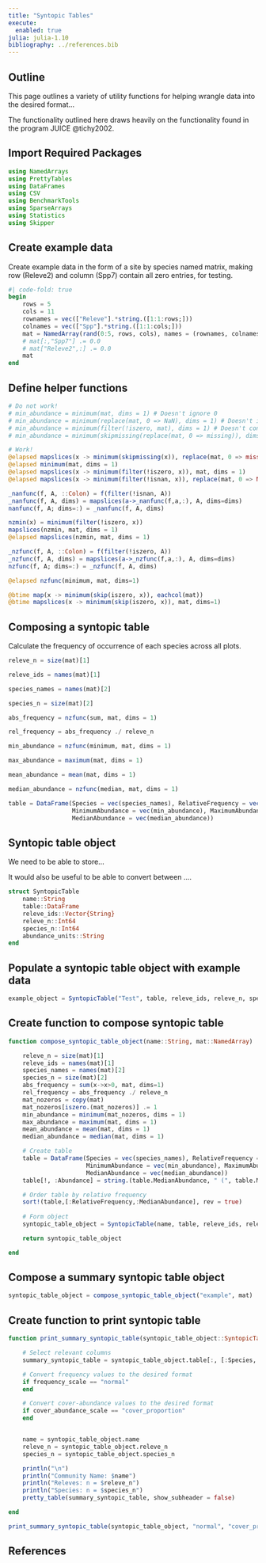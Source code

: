```yaml
---
title: "Syntopic Tables"
execute: 
  enabled: true
julia: julia-1.10
bibliography: ../references.bib
---
```


## Outline

This page outlines a variety of utility functions for helping wrangle data into the desired format...

The functionality outlined here draws heavily on the functionality found in the program JUICE @tichy2002.

## Import Required Packages

```julia
using NamedArrays
using PrettyTables
using DataFrames
using CSV
using BenchmarkTools
using SparseArrays
using Statistics
using Skipper
```

## Create example data

Create example data in the form of a site by species named matrix, making row (Releve2) and column (Spp7) contain all zero entries, for testing.

```julia
#| code-fold: true
begin
    rows = 5
    cols = 11
	rownames = vec(["Releve"].*string.([1:1:rows;]))
    colnames = vec(["Spp"].*string.([1:1:cols;]))
	mat = NamedArray(rand(0:5, rows, cols), names = (rownames, colnames), dimnames = ("Releve", "Species"))
	# mat[:,"Spp7"] .= 0.0
	# mat["Releve2",:] .= 0.0
	mat
end
```

## Define helper functions

```julia

# Do not work!
# min_abundance = minimum(mat, dims = 1) # Doesn't ignore 0
# min_abundance = minimum(replace(mat, 0 => NaN), dims = 1) # Doesn't ignore NaN
# min_abundance = minimum(filter(!iszero, mat), dims = 1) # Doesn't consider dimensions
# min_abundance = minimum(skipmissing(replace(mat, 0 => missing)), dims = 1) # Doesn't accept dims when using skipmissing

# Work!
@elapsed mapslices(x -> minimum(skipmissing(x)), replace(mat, 0 => missing), dims = 1)
@elapsed minimum(mat, dims = 1)
@elapsed mapslices(x -> minimum(filter(!iszero, x)), mat, dims = 1)
@elapsed mapslices(x -> minimum(filter(!isnan, x)), replace(mat, 0 => NaN), dims = 1)

_nanfunc(f, A, ::Colon) = f(filter(!isnan, A))
_nanfunc(f, A, dims) = mapslices(a->_nanfunc(f,a,:), A, dims=dims)
nanfunc(f, A; dims=:) = _nanfunc(f, A, dims)

nzmin(x) = minimum(filter(!iszero, x))
mapslices(nzmin, mat, dims = 1)
@elapsed mapslices(nzmin, mat, dims = 1)

_nzfunc(f, A, ::Colon) = f(filter(!iszero, A))
_nzfunc(f, A, dims) = mapslices(a->_nzfunc(f,a,:), A, dims=dims)
nzfunc(f, A; dims=:) = _nzfunc(f, A, dims)

@elapsed nzfunc(minimum, mat, dims=1)

@btime map(x -> minimum(skip(iszero, x)), eachcol(mat))
@btime mapslices(x -> minimum(skip(iszero, x)), mat, dims=1)

```

## Composing a syntopic table

Calculate the frequency of occurrence of each species across all plots.

```julia
releve_n = size(mat)[1]
```

```julia
releve_ids = names(mat)[1]
```

```julia
species_names = names(mat)[2]
```

```julia
species_n = size(mat)[2]
```

```julia
abs_frequency = nzfunc(sum, mat, dims = 1)
```

```julia
rel_frequency = abs_frequency ./ releve_n
```

```julia
min_abundance = nzfunc(minimum, mat, dims = 1)
```

```julia
max_abundance = maximum(mat, dims = 1)
```

```julia
mean_abundance = mean(mat, dims = 1)
```

```julia
median_abundance = nzfunc(median, mat, dims = 1)
```

```julia
table = DataFrame(Species = vec(species_names), RelativeFrequency = vec(rel_frequency), AbsoluteFrequency = vec(abs_frequency),
                  MinimumAbundance = vec(min_abundance), MaximumAbundance = vec(max_abundance), MeanAbundance = vec(mean_abundance),
                  MedianAbundance = vec(median_abundance))
```

## Syntopic table object

We need to be able to store...

It would also be useful to be able to convert between ....

```julia
struct SyntopicTable
    name::String
    table::DataFrame
    releve_ids::Vector{String}
    releve_n::Int64
    species_n::Int64
    abundance_units::String
end
```

## Populate a syntopic table object with example data

```julia
example_object = SyntopicTable("Test", table, releve_ids, releve_n, species_n, "cover_proportion")
```

## Create function to compose syntopic table

```julia
function compose_syntopic_table_object(name::String, mat::NamedArray)

    releve_n = size(mat)[1]
    releve_ids = names(mat)[1]
    species_names = names(mat)[2]
    species_n = size(mat)[2]
    abs_frequency = sum(x->x>0, mat, dims=1)
    rel_frequency = abs_frequency ./ releve_n
    mat_nozeros = copy(mat)
    mat_nozeros[iszero.(mat_nozeros)] .= 1
    min_abundance = minimum(mat_nozeros, dims = 1)
    max_abundance = maximum(mat, dims = 1)
    mean_abundance = mean(mat, dims = 1)
    median_abundance = median(mat, dims = 1)

    # Create table
    table = DataFrame(Species = vec(species_names), RelativeFrequency = vec(rel_frequency), AbsoluteFrequency = vec(abs_frequency),
                      MinimumAbundance = vec(min_abundance), MaximumAbundance = vec(max_abundance), MeanAbundance = vec(mean_abundance),
                      MedianAbundance = vec(median_abundance))
    table[!, :Abundance] = string.(table.MedianAbundance, " (", table.MinimumAbundance, " - ", table.MaximumAbundance, ")")

    # Order table by relative frequency
    sort!(table,[:RelativeFrequency,:MedianAbundance], rev = true)
    
    # Form object
    syntopic_table_object = SyntopicTable(name, table, releve_ids, releve_n, species_n, "cover_proportion")

    return syntopic_table_object

end
```

## Compose a summary syntopic table object

```julia
syntopic_table_object = compose_syntopic_table_object("example", mat)
```

## Create function to print syntopic table

```julia
function print_summary_syntopic_table(syntopic_table_object::SyntopicTable, frequency_scale::String, cover_abundance_scale::String)

    # Select relevant columns
    summary_syntopic_table = syntopic_table_object.table[:, [:Species, :RelativeFrequency, :Abundance]]

    # Convert frequency values to the desired format
    if frequency_scale == "normal"
    end

    # Convert cover-abundance values to the desired format
    if cover_abundance_scale == "cover_proportion"
    end


    name = syntopic_table_object.name
    releve_n = syntopic_table_object.releve_n
    species_n = syntopic_table_object.species_n

    println("\n")
    println("Community Name: $name")
    println("Releves: n = $releve_n")
    println("Species: n = $species_n")
    pretty_table(summary_syntopic_table, show_subheader = false)

end
```

```julia
print_summary_syntopic_table(syntopic_table_object, "normal", "cover_proportion")
```


## References